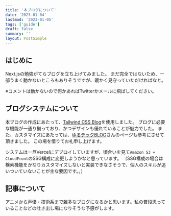 ```yaml
---
title: '本ブログについて'
date: '2023-01-04'
lastmod: '2023-01-05'
tags: ['guide']
draft: false
summary: ''
layout: PostSimple
---
```


## はじめに

Next.jsの勉強がてらブログを立ち上げてみました。
まだ完全ではないため、一部うまく動かないところもありそうですが、暖かく見守っていただければなと。

※コメントは動かないので何かあればTwitterかメールに飛ばしてください。

## ブログシステムについて
本ブログの作成にあたって、[Tailwind CSS Blog](https://vercel.com/templates/next.js/tailwind-css-starter-blog)を使用しました。
ブログに必要な機能が一通り揃っており、かつデザインも優れていることが魅力でした。
また、カスタマイズにあたっては、[ゆるテックBLOG](https://www.yurutech-blog.com/blog/starting-blog)さんのページも参考にさせて頂きました。
この場を借りてお礼申し上げます。

システムは一旦Vercelにデプロイしていますが、頃合いを見て`Amazon S3 + CloudFront`のSSG構成に変更しようかなと思っています。
（SSG構成の場合は検索機能をかなりカスタマイズしないと実装できなさそうで、個人のスキルが追いついていないことが主な要因です。。）

## 記事について

アニメから声優・技術系まで雑多なブログになるかと思います。私の普段思っていることなどの吐き出し場になりそうな予感がします。

